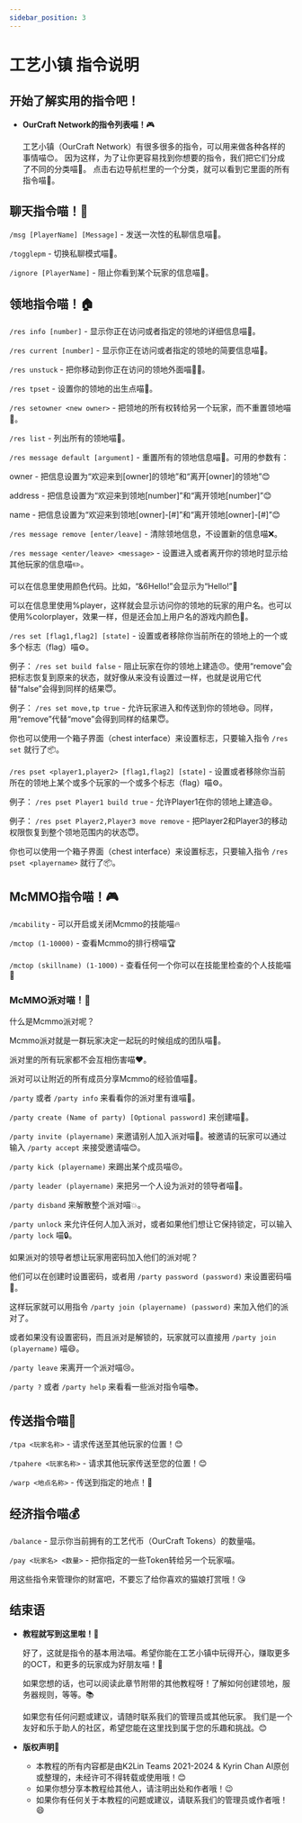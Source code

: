 ```yaml
---
sidebar_position: 3
---
```


# 工艺小镇 指令说明

## 开始了解实用的指令吧！

- **OurCraft Network的指令列表喵！**🎮

    工艺小镇（OurCraft Network）有很多很多的指令，可以用来做各种各样的事情喵😊。
    因为这样，为了让你更容易找到你想要的指令，我们把它们分成了不同的分类喵👏。
    点击右边导航栏里的一个分类，就可以看到它里面的所有指令喵👀。

## 聊天指令喵！💬

`/msg [PlayerName] [Message]` - 发送一次性的私聊信息喵📩。

`/togglepm` - 切换私聊模式喵🔁。

`/ignore [PlayerName]` - 阻止你看到某个玩家的信息喵🙉。

## 领地指令喵！🏠

`/res info [number]` - 显示你正在访问或者指定的领地的详细信息喵📝。

`/res current [number]` - 显示你正在访问或者指定的领地的简要信息喵👀。

`/res unstuck` - 把你移动到你正在访问的领地外面喵🚶‍♂️。

`/res tpset` - 设置你的领地的出生点喵📍。

`/res setowner <new owner>` - 把领地的所有权转给另一个玩家，而不重置领地喵🎁。

`/res list` - 列出所有的领地喵📜。

`/res message default [argument]` - 重置所有的领地信息喵🔄。可用的参数有：

owner - 把信息设置为“欢迎来到[owner]的领地”和“离开[owner]的领地”😊

address - 把信息设置为“欢迎来到领地[number]”和“离开领地[number]”😊

name - 把信息设置为“欢迎来到领地[owner]-[#]”和“离开领地[owner]-[#]”😊

`/res message remove [enter/leave]` - 清除领地信息，不设置新的信息喵❌。

`/res message <enter/leave> <message>` - 设置进入或者离开你的领地时显示给其他玩家的信息喵✏️。

可以在信息里使用颜色代码。比如，“&6Hello!”会显示为“Hello!”🌈

可以在信息里使用%player，这样就会显示访问你的领地的玩家的用户名。也可以使用%colorplayer，效果一样，但是还会加上用户名的游戏内颜色🎨。

`/res set [flag1,flag2] [state]` - 设置或者移除你当前所在的领地上的一个或多个标志（flag）喵⚙️。

例子： `/res set build false` - 阻止玩家在你的领地上建造😠。使用“remove”会把标志恢复到原来的状态，就好像从来没有设置过一样，也就是说用它代替“false”会得到同样的结果😇。

例子： `/res set move,tp true` - 允许玩家进入和传送到你的领地😄。同样，用“remove”代替“move”会得到同样的结果😇。

你也可以使用一个箱子界面（chest interface）来设置标志，只要输入指令 `/res set` 就行了📦。

`/res pset <player1,player2> [flag1,flag2] [state]` - 设置或者移除你当前所在的领地上某个或多个玩家的一个或多个标志（flag）喵⚙️。

例子： `/res pset Player1 build true` - 允许Player1在你的领地上建造😄。

例子： `/res pset Player2,Player3 move remove` - 把Player2和Player3的移动权限恢复到整个领地范围内的状态😇。

你也可以使用一个箱子界面（chest interface）来设置标志，只要输入指令 `/res pset <playername>` 就行了📦。

## McMMO指令喵！🎮

`/mcability` - 可以开启或关闭Mcmmo的技能喵🔥

`/mctop (1-10000)` - 查看Mcmmo的排行榜喵🏆

`/mctop (skillname) (1-1000)` - 查看任何一个你可以在技能里检查的个人技能喵🌟

### McMMO派对喵！🎉

什么是Mcmmo派对呢？

Mcmmo派对就是一群玩家决定一起玩的时候组成的团队喵👥。

派对里的所有玩家都不会互相伤害喵❤️。

派对可以让附近的所有成员分享Mcmmo的经验值喵💯。

`/party` 或者 `/party info` 来看看你的派对里有谁喵👀。

`/party create (Name of party) [Optional password]` 来创建喵🎁。

`/party invite (playername)` 来邀请别人加入派对喵💌。被邀请的玩家可以通过输入 `/party accept` 来接受邀请喵😊。

`/party kick (playername)` 来踢出某个成员喵😠。

`/party leader (playername)` 来把另一个人设为派对的领导者喵👑。

`/party disband` 来解散整个派对喵💥。

`/party unlock` 来允许任何人加入派对，或者如果他们想让它保持锁定，可以输入 `/party lock` 喵🔒。

如果派对的领导者想让玩家用密码加入他们的派对呢？

他们可以在创建时设置密码，或者用 `/party password (password)` 来设置密码喵🔑。

这样玩家就可以用指令 `/party join (playername) (password)` 来加入他们的派对了。

或者如果没有设置密码，而且派对是解锁的，玩家就可以直接用 `/party join (playername)` 喵😄。

`/party leave` 来离开一个派对喵😢。

`/party ?` 或者 `/party help` 来看看一些派对指令喵📚。

## 传送指令喵🚀

`/tpa <玩家名称>` - 请求传送至其他玩家的位置！😊

`/tpahere <玩家名称>` - 请求其他玩家传送至您的位置！😊

`/warp <地点名称>` - 传送到指定的地点！🚗

## 经济指令喵💰

`/balance` - 显示你当前拥有的工艺代币（OurCraft Tokens）的数量喵。

`/pay <玩家名> <数量>` - 把你指定的一些Token转给另一个玩家喵。

用这些指令来管理你的财富吧，不要忘了给你喜欢的猫娘打赏哦！😘

## 结束语

- **教程就写到这里啦！**🎉

    好了，这就是指令的基本用法喵。希望你能在工艺小镇中玩得开心，赚取更多的OCT，和更多的玩家成为好朋友喵！🥰

    如果您想的话，也可以阅读此章节附带的其他教程呀！了解如何创建领地，服务器规则，等等。📚

    如果您有任何问题或建议，请随时联系我们的管理员或其他玩家。
    我们是一个友好和乐于助人的社区，希望您能在这里找到属于您的乐趣和挑战。😊

- **版权声明**📝

    - 本教程的所有内容都是由K2Lin Teams 2021-2024 & Kyrin Chan AI原创或整理的，未经许可不得转载或使用哦！😊
    - 如果你想分享本教程给其他人，请注明出处和作者哦！😉
    - 如果你有任何关于本教程的问题或建议，请联系我们的管理员或作者哦！😄